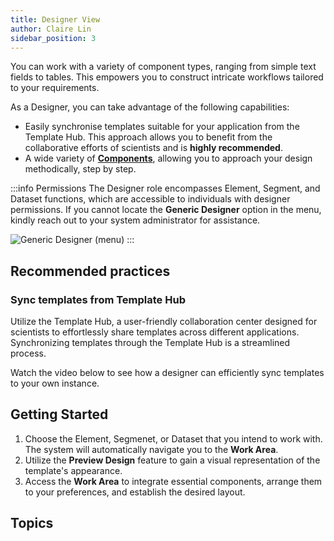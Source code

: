```yaml
---
title: Designer View
author: Claire Lin
sidebar_position: 3
---
```



<SubTitle text="Designer supports a wild range of component types, from simple text field to table, and allow to set up a workflow." />
<Reader text="Designer" />

You can work with a variety of component types, ranging from simple text fields to tables. This empowers you to construct intricate workflows tailored to your requirements.

As a Designer, you can take advantage of the following capabilities:

- Easily synchronise templates suitable for your application from the Template Hub. This approach allows you to benefit from the collaborative efforts of scientists and is **highly recommended**.
- A wide variety of **[Components](designer/components/)**, allowing you to approach your design methodically, step by step.

:::info Permissions
The Designer role encompasses Element, Segment, and Dataset functions, which are accessible to individuals with designer permissions. If you cannot locate the **Generic Designer** option in the menu, kindly reach out to your system administrator for assistance.

<img src={designerMenu} alt="Generic Designer (menu)" />
:::


## Recommended practices

### Sync templates from Template Hub

Utilize the Template Hub, a user-friendly collaboration center designed for scientists to effortlessly share templates across different applications. Synchronizing templates through the Template Hub is a streamlined process.

Watch the video below to see how a designer can efficiently sync templates to your own instance.

<YouTubeFrame src="https://www.youtube-nocookie.com/embed/gddh2q5XYvQ" title="Sync Dataset from LabIMotion Hub" />

## Getting Started

1. Choose the Element, Segmenet, or Dataset that you intend to work with. The system will automatically navigate you to the **Work Area**.
2. Utilize the **Preview Design** feature to gain a visual representation of the template's appearance.
3. Access the **Work Area** to integrate essential components, arrange them to your preferences, and establish the desired layout.

<YouTubeFrame src="https://www.youtube-nocookie.com/embed/8o1U4QXU-B0" title="Designer, you design what you need." />

<FigCaption text="Designer, you design what you need." />

## Topics

<DocCardList />
